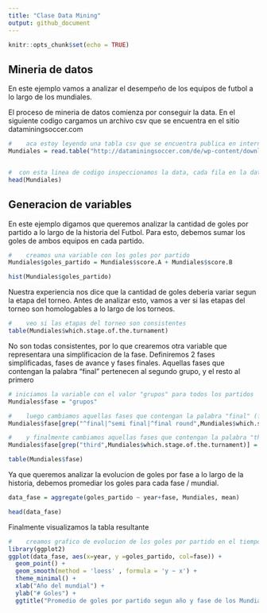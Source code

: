 ```yaml
---
title: "Clase Data Mining"
output: github_document
---
```


```r
knitr::opts_chunk$set(echo = TRUE)
```

## Mineria de datos

En este ejemplo vamos a analizar el desempeño de los equipos de futbol a lo largo de los mundiales.

El proceso de mineria de datos comienza por conseguir la data. En el siguiente codigo cargamos un archivo csv que se encuentra en el sitio dataminingsoccer.com

```r
#    aca estoy leyendo una tabla csv que se encuentra publica en internet, y viene separada por ";" y con encabezados
Mundiales = read.table("http://dataminingsoccer.com/de/wp-content/downloads/SoccerDataAllWorldCups.csv", sep=";",header=T)


#  con esta linea de codigo inspeccionamos la data, cada fila en la data representa un partido
head(Mundiales) 

```

## Generacion de variables

En este ejemplo digamos que queremos analizar la cantidad de goles por partido a lo largo de la historia del Futbol. Para esto, debemos sumar los goles de ambos equipos en cada partido.

```r
#    creamos una variable con los goles por partido
Mundiales$goles_partido = Mundiales$score.A + Mundiales$score.B

hist(Mundiales$goles_partido)
```
Nuestra experiencia nos dice que la cantidad de goles deberia variar segun la etapa del torneo. Antes de analizar esto, vamos a ver si las etapas del torneo son homologables a lo largo de los torneos. 


```r
#    veo si las etapas del torneo son consistentes
table(Mundiales$which.stage.of.the.turnament)

```
No son todas consistentes, por lo que crearemos otra variable que representara una simplificacion de la fase. Definiremos 2 fases simplificadas, fases de avance y fases finales. Aquellas fases que contengan la palabra "final" pertenecen al segundo grupo, y el resto al primero



```r
# iniciamos la variable con el valor "grupos" para todos los partidos
Mundiales$fase = "grupos"

#    luego cambiamos aquellas fases que contengan la palabra "final" (final, semi final y final round)
Mundiales$fase[grep("^final|^semi final|^final round",Mundiales$which.stage.of.the.turnament)] = "finales"

#    y finalmente cambiamos aquellas fases que contengan la palabra "third" por 3y4
Mundiales$fase[grep("third",Mundiales$which.stage.of.the.turnament)] = "3y4"

table(Mundiales$fase)

```
Ya que queremos analizar la evolucion de goles por fase a lo largo de la historia, debemos promediar los goles para cada fase / mundial. 

```r
data_fase = aggregate(goles_partido ~ year+fase, Mundiales, mean)

head(data_fase)
```



Finalmente visualizamos la tabla resultante

```r
#    creamos grafico de evolucion de los goles por partido en el tiempo, diferenciado por fase simplificada
library(ggplot2)
ggplot(data_fase, aes(x=year, y =goles_partido, col=fase)) + 
  geom_point() +
  geom_smooth(method = 'loess' , formula = 'y ~ x') + 
  theme_minimal() + 
  xlab("Año del mundial") +
  ylab("# Goles") + 
  ggtitle("Promedio de goles por partido segun año y fase de los Mundiales")
```

